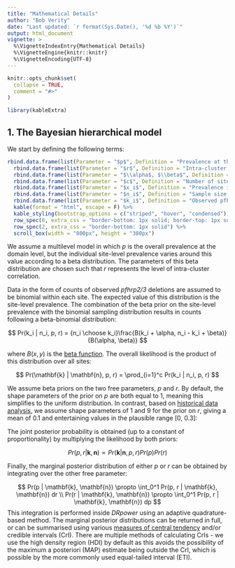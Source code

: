 ```yaml
---
title: "Mathematical Details"
author: "Bob Verity"
date: "Last updated: `r format(Sys.Date(), '%d %b %Y')`"
output: html_document
vignette: >
  %\VignetteIndexEntry{Mathematical Details}
  %\VignetteEngine{knitr::knitr}
  %\VignetteEncoding{UTF-8}
---
```


```r
knitr::opts_chunk$set(
  collapse = TRUE,
  comment = "#>"
)
```
```r
library(kableExtra)
```


## 1. The Bayesian hierarchical model

We start by defining the following terms:

```r
rbind.data.frame(list(Parameter = "$p$", Definition = "Prevalence at the domain level. This is usually the main thing we want to estimate")) %>%
  rbind.data.frame(list(Parameter = "$r$", Definition = "Intra-cluster correlation coefficient (between 0 and 1)")) %>%
  rbind.data.frame(list(Parameter = "$\\alpha$, $\\beta$", Definition = "Shape parameters of beta prior on site-level prevalence. Defined based on other model parameters as follows:<br>$\\alpha = p(1/r - 1)$<br>$\\beta = (1 - p)(1/r - 1)$")) %>%
  rbind.data.frame(list(Parameter = "$c$", Definition = "Number of sites")) %>%
  rbind.data.frame(list(Parameter = "$x_i$", Definition = "Prevalence in site $i$")) %>%
  rbind.data.frame(list(Parameter = "$n_i$", Definition = "Sample size in site $i$")) %>%
  rbind.data.frame(list(Parameter = "$k_i$", Definition = "Observed pfhrp2/3 deletions in site $i$")) %>%
  kable(format = "html", escape = F) %>%
  kable_styling(bootstrap_options = c("striped", "hover", "condensed")) %>%
  row_spec(0, extra_css = "border-bottom: 1px solid; border-top: 1px solid") %>%
  row_spec(2, extra_css = "border-bottom: 1px solid") %>%
  scroll_box(width = "800px", height = "380px")
```

We assume a multilevel model in which $p$ is the overall prevalence at the domain level, but the individual site-level prevalence varies around this value according to a beta distribution. The parameters of this beta distribution are chosen such that $r$ represents the level of intra-cluster correlation.

Data in the form of counts of observed *pfhrp2/3* deletions are assumed to be binomial within each site. The expected value of this distribution is the site-level prevalence. The combination of the beta prior on the site-level prevalence with the binomial sampling distribution results in counts following a beta-binomial distribution:

$$
Pr(k_i | n_i, p, r) = {n_i \choose k_i}\frac{B(k_i + \alpha, n_i - k_i + \beta)}{B(\alpha, \beta)}
$$

where $B(x, y)$ is the [beta function](https://en.wikipedia.org/wiki/Beta_function). The overall likelihood is the product of this distribution over all sites:

$$
Pr(\mathbf{k} | \mathbf{n}, p, r) = \prod_{i=1}^c Pr(k_i | n_i, p, r)
$$

We assume beta priors on the two free parameters, $p$ and $r$. By default, the shape parameters of the prior on $p$ are both equal to 1, meaning this simplifies to the uniform distribution. In contrast, based on [historical data analysis](articles/historical_analysis.html), we assume shape parameters of 1 and 9 for the prior on $r$, giving a mean of 0.1 and entertaining values in the plausible range [0, 0.3]:

The joint posterior probability is obtained (up to a constant of proportionality) by multiplying the likelihood by both priors:

$$
Pr(p, r | \mathbf{k}, \mathbf{n}) \propto Pr(\mathbf{k} | \mathbf{n}, p, r)Pr(p)Pr(r)
$$

Finally, the marginal posterior distribution of either $p$ or $r$ can be obtained by integrating over the other free parameter:

$$
Pr(p | \mathbf{k}, \mathbf{n}) \propto \int_0^1 Pr(p, r | \mathbf{k}, \mathbf{n}) dr \\
Pr(r | \mathbf{k}, \mathbf{n}) \propto \int_0^1 Pr(p, r | \mathbf{k}, \mathbf{n}) dp
$$
This integration is performed inside *DRpower* using an adaptive quadrature-based method. The marginal posterior distributions can be returned in full, or can be summarised using various [measures of central tendency](articles/summarise_prevalence.html) and/or credible intervals (CrI). There are multiple methods of calculating CrIs - we use the high density region (HDI) by default as this avoids the possibility of the maximum a posteriori (MAP) estimate being outside the CrI, which is possible by the more commonly used equal-tailed interval (ETI).
